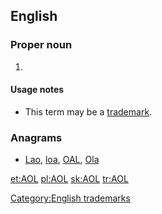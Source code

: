 ==English==
{{wikipedia}}

===Proper noun===
{{en-proper noun}}

# {{initialism of|{{w|America Online}}|lang=en}}

====Usage notes====
* This term may be a [[trademark]].

===Anagrams===
* [[Lao#English|Lao]], [[loa#English|loa]], [[OAL#English|OAL]], [[Ola#English|Ola]]

[[Category:English trademarks]]

[[et:AOL]]
[[pl:AOL]]
[[sk:AOL]]
[[tr:AOL]]